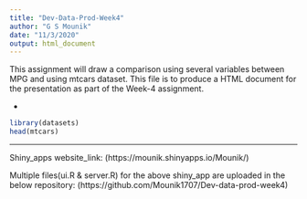 ---
title: "Dev-Data-Prod-Week4"
author: "G S Mounik"
date: "11/3/2020"
output: html_document
---


This assignment will draw a comparison using several variables between  MPG and using mtcars dataset.  This file is to produce a HTML document for the presentation as part of the Week-4 assignment.

- 

```{r}
library(datasets)
head(mtcars)
```
---

Shiny_apps website_link: (https://mounik.shinyapps.io/Mounik/)

Multiple files(ui.R & server.R) for the above shiny_app are uploaded in the below repository: 
(https://github.com/Mounik1707/Dev-data-prod-week4)
